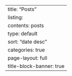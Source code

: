 ---
title: "Posts"
listing:
    contents: posts
    type: default
    sort: "date desc"
    categories: true
page-layout: full
title-block-banner: true
---